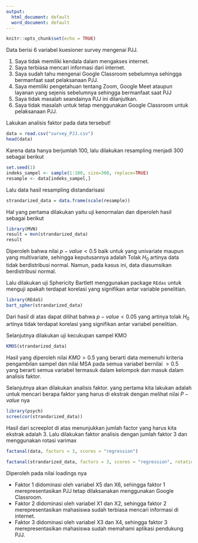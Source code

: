 ```yaml
---
output:
  html_document: default
  word_document: default
---
```


```r
knitr::opts_chunk$set(echo = TRUE)
```

Data berisi 6 variabel kuesioner survey mengenai PJJ.

1.	Saya tidak memiliki kendala dalam mengakses internet.
2.	Saya terbiasa mencari informasi dari internet.
3.	Saya sudah tahu mengenai Google Classroom sebelumnya sehingga bermanfaat saat pelaksanaan PJJ.
4.	Saya memiliki pengetahuan tentang Zoom, Google Meet ataupun layanan yang sejenis sebelumnya sehingga bermanfaat saat PJJ
5.	Saya tidak masalah seandainya PJJ ini dilanjutkan.
6.	Saya tidak masalah untuk tetap menggunakan Google Classroom untuk pelaksanaan PJJ.

Lakukan analisis faktor pada data tersebut!

```r
data = read.csv("survey_PJJ.csv")
head(data)
```

Karena data hanya berjumlah 100, lalu dilakukan resampling menjadi 300 sebagai berikut
```r
set.seed(1)
indeks_sampel <- sample(1:100, size=300, replace=TRUE)
resample <- data[indeks_sampel,]
```

Lalu data hasil resampling distandarisasi
```r
strandarized_data = data.frame(scale(resample))
```


Hal yang pertama dilakukan yaitu uji kenormalan dan diperoleh hasil sebagai berikut
```r
library(MVN)
result = mvn(strandarized_data)
result
```

Diperoleh bahwa nilai $p-value < 0.5$ baik untuk yang univariate maupun yang multivariate, sehingga keputusannya adalah Tolak $H_0$ artinya data tidak berdistribusi normal. Namun, pada kasus ini, data diasumsikan berdistribusi normal.

Lalu dilakukan uji Sphericity Bartlett menggunakan package `REdas` untuk menguji apakah terdapat korelasi yang signifikan antar variable penelitian.

```r
library(REdaS)
bart_spher(strandarized_data)
```

Dari hasil di atas dapat dilihat bahwa $p-value < 0.05$ yang artinya tolak $H_0$ artinya tidak terdapat korelasi yang signifikan antar variabel penelitian.

Selanjutnya dilakukan uji kecukupan sampel KMO
```r
KMOS(strandarized_data)
```
Hasil yang diperoleh nilai $KMO > 0.5$ yang berarti data memenuhi kriteria pengambilan sampel dan nilai MSA pada semua variabel bernilai $> 0.5$ yang berarti semua variabel termasuk dalam kelompok dan masuk dalam analisis faktor.

Selanjutnya akan dilakukan analisis faktor. yang pertama kita lakukan adalah untuk mencari berapa faktor yang harus di ekstrak dengan melihat nilai $P-value$ nya
```r
library(psych)
scree(cor(strandarized_data))
```

Hasil dari screeplot di atas menunjukkan jumlah factor yang harus kita ekstrak adalah 3. Lalu dilakukan faktor analisis dengan jumlah faktor 3 dan menggunakan rotasi varimax



```r
factanal(data, factors = 3, scores = "regression")
```

```r
factanal(strandarized_data, factors = 3, scores = "regression", rotation = "varimax", method="mle")
```

Diperoleh pada nilai loadings nya

- Faktor 1 didominasi oleh variabel X5 dan X6, sehingga faktor 1 merepresentasikan PJJ tetap dilaksanakan menggunakan Google Classroom.
- Faktor 2 didominasi oleh variabel X1 dan X2, sehingga faktor 2 merepresentasikan mahasiswa sudah terbiasa mencari informasi di internet.
- Faktor 3 didominasi oleh variabel X3 dan X4, sehingga faktor 3 merepresentasikan mahasiswa sudah memahami aplikasi pendukung PJJ.